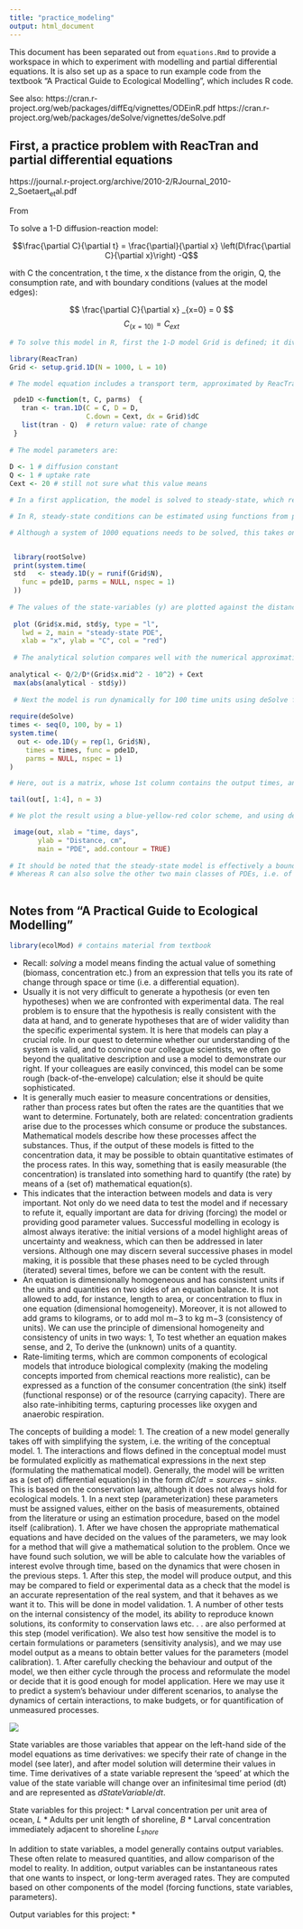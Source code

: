 ```yaml
---
title: "practice_modeling"
output: html_document
---
```


This document has been separated out from `equations.Rmd` to provide a workspace in which to experiment with modelling and partial differential equations. It is also set up as a space to run example code from the textbook "A Practical Guide to Ecological Modelling", which includes R code. 

See also: 
https://cran.r-project.org/web/packages/diffEq/vignettes/ODEinR.pdf
https://cran.r-project.org/web/packages/deSolve/vignettes/deSolve.pdf


## First, a practice problem with ReacTran and partial differential equations 

https://journal.r-project.org/archive/2010-2/RJournal_2010-2_Soetaert~et~al.pdf

From 

To solve a 1-D diffusion-reaction model:  

$$\frac{\partial C}{\partial t} = \frac{\partial}{\partial x} \left(D\frac{\partial C}{\partial x}\right) -Q$$

with C the concentration, t the time, x the distance from the origin, Q, the consumption rate, and with boundary conditions (values at the model edges):

$$ \frac{\partial C}{\partial x} _{x=0} = 0 $$
$$ C _(x=10) = C _{ext} $$

```r

# To solve this model in R, first the 1-D model Grid is defined; it divides 10 cm (L) into 1000 boxes (N). 

library(ReacTran)
Grid <- setup.grid.1D(N = 1000, L = 10)

# The model equation includes a transport term, approximated by ReacTran function tran.1D and a consumption term (Q). The downstream boundary condition, prescribed as a concentration (C.down) needs to be specified, the zero-gradient at the upstream boundary is the default:

 pde1D <-function(t, C, parms)  {
   tran <- tran.1D(C = C, D = D,
                   C.down = Cext, dx = Grid)$dC
   list(tran - Q)  # return value: rate of change
 }
 
# The model parameters are:
 
D <- 1 # diffusion constant 
Q <- 1 # uptake rate
Cext <- 20 # still not sure what this value means

# In a first application, the model is solved to steady-state, which retrieves the condition where the concentrations are invariant (i.e. replace left side of the model equation above, partial C / partial t, with zero, equal to the right side.)

# In R, steady-state conditions can be estimated using functions from package rootSolve which implement amongst others a Newton-Raphson algorithm (Press et al., 2007). For 1-dimensional models, steady.1D is most efficient. The initial “guess” of the steady-state solution (y) is unimportant; here we take simply N random numbers. Argument nspec = 1 informs the solver that only one component is described.

# Although a system of 1000 equations needs to be solved, this takes only a fraction of a second:


 library(rootSolve)
 print(system.time(
 std   <- steady.1D(y = runif(Grid$N),
   func = pde1D, parms = NULL, nspec = 1)
 ))
 
# The values of the state-variables (y) are plotted against the distance, in the middle of the grid cells (Grid$x.mid).
 
 plot (Grid$x.mid, std$y, type = "l",
   lwd = 2, main = "steady-state PDE",
   xlab = "x", ylab = "C", col = "red")
 
 # The analytical solution compares well with the numerical approximation:
 
analytical <- Q/2/D*(Grid$x.mid^2 - 10^2) + Cext
 max(abs(analytical - std$y))
 
 # Next the model is run dynamically for 100 time units using deSolve function ode.1D, and starting with a uniform concentration:
 
require(deSolve)
times <- seq(0, 100, by = 1)
system.time(
  out <- ode.1D(y = rep(1, Grid$N),
    times = times, func = pde1D,
    parms = NULL, nspec = 1)
)

# Here, out is a matrix, whose 1st column contains the output times, and the next columns the values of the state variables in the different boxes; we print the first columns of the last three rows of this matrix:

tail(out[, 1:4], n = 3)

# We plot the result using a blue-yellow-red color scheme, and using deSolve’s S3 method image. Fig- ure 6 shows that, as time proceeds, gradients develop from the uniform distribution, until the system almost reaches steady-state at the end of the simulation.

 image(out, xlab = "time, days",
       ylab = "Distance, cm",
       main = "PDE", add.contour = TRUE)
 
# It should be noted that the steady-state model is effectively a boundary value problem, while the transient model is a prototype of a “parabolic” partial differential equation (LeVeque, 2007).
# Whereas R can also solve the other two main classes of PDEs, i.e. of the “hyperbolic” and “ellip- tic” type, it is well beyond the scope of this paper to elaborate on that.
 
```

## Notes from "A Practical Guide to Ecological Modelling"

```r
library(ecolMod) # contains material from textbook 
```

* Recall: _solving_ a model means finding the actual value of something (biomass, concentration etc.) from an expression that tells you its rate of change through space or time (i.e. a differential equation). 
* Usually it is not very difficult to generate a hypothesis (or even ten hypotheses) when we are confronted with experimental data. The real problem is to ensure that the hypothesis is really consistent with the data at hand, and to generate hypotheses that are of wider validity than the specific experimental system. It is here that models can play a crucial role. In our quest to determine whether our understanding of the system is valid, and to convince our colleague scientists, we often go beyond the qualitative description and use a model to demonstrate our right. If your colleagues are easily convinced, this model can be some rough (back-of-the-envelope) calculation; else it should be quite sophisticated.
* It is generally much easier to measure concentrations or densities, rather than process rates but often the rates are the quantities that we want to determine. Fortunately, both are related: concentration gradients arise due to the processes which consume or produce the substances. Mathematical models describe how these processes affect the substances. Thus, if the output of these models is fitted to the concentration data, it may be possible to obtain quantitative estimates of the process rates. In this way, something that is easily measurable (the concentration) is translated into something hard to quantify (the rate) by means of a (set of) mathematical equation(s).
* This indicates that the interaction between models and data is very important. Not only do we need data to test the model and if necessary to refute it, equally important are data for driving (forcing) the model or providing good parameter values. Successful modelling in ecology is almost always iterative: the initial versions of a model highlight areas of uncertainty and weakness, which can then be addressed in later versions. Although one may discern several successive phases in model making, it is possible that these phases need to be cycled through (iterated) several times, before we can be content with the result. 
* An equation is dimensionally homogeneous and has consistent units if the units and quantities on two sides of an equation balance. It is not allowed to add, for instance, length to area, or concentration to flux in one equation (dimensional homogeneity). Moreover, it is not allowed to add grams to kilograms, or to add mol m−3 to kg m−3 (consistency of units). We can use the principle of dimensional homogeneity and consistency of units in two ways: 1, To test whether an equation makes sense, and 2, To derive the (unknown) units of a quantity.
* Rate-limiting terms, which are common components of ecological models that introduce biological complexity (making the modeling concepts imported from chemical reactions more realistic), can be expressed as a function of the consumer concentration (the sink) itself (functional response) or of the resource (carrying capacity). There are also rate-inhibiting terms, capturing processes like oxygen and anaerobic respiration. 

The concepts of building a model: 
1. The creation of a new model generally takes off with simplifying the system, i.e. the writing of the conceptual model.
1. The interactions and flows defined in the conceptual model must be formulated explicitly as mathematical expressions in the next step (formulating the mathematical model). Generally, the model will be written as a (set of) differential equation(s) in the form $dC/dt = sources-sinks$. This is based on the conservation law, although it does not always hold for ecological models. 
1. In a next step (parameterization) these parameters must be assigned values, either on the basis of measurements, obtained from the literature or using an estimation procedure, based on the model itself (calibration).
1. After we have chosen the appropriate mathematical equations and have decided on the values of the parameters, we may look for a method that will give a mathematical solution to the problem. Once we have found such solution, we will be able to calculate how the variables of interest evolve through time, based on the dynamics that were chosen in the previous steps.
1. After this step, the model will produce output, and this may be compared to field or experimental data as a check that the model is an accurate representation of the real system, and that it behaves as we want it to. This will be done in model validation.
1. A number of other tests on the internal consistency of the model, its ability to reproduce known solutions, its conformity to conservation laws etc. . . are also performed at this step (model verification). We also test how sensitive the model is to certain formulations or parameters (sensitivity analysis), and we may use model output as a means to obtain better values for the parameters (model calibration).
1. After carefully checking the behaviour and output of the model, we then either cycle through the process and reformulate the model or decide that it is good enough for model application. Here we may use it to predict a system’s behaviour under different scenarios, to analyse the dynamics of certain interactions, to make budgets, or for quantification of unmeasured processes.

![](textbook_modelling_figure.png)


State variables are those variables that appear on the left-hand side of the model equations as time derivatives: we specify their rate of change in the model (see later), and after model solution will determine their values in time.
Time derivatives of a state variable represent the ‘speed’ at which the value of the state variable will change over an infinitesimal time period (dt) and are represented as $dStateVariable / dt$. 

State variables for this project: 
* Larval concentration per unit area of ocean, $L$ 
* Adults per unit length of shoreline, $B$ 
* Larval concentration immediately adjacent to shoreline $L_{shore}$ 

In addition to state variables, a model generally contains output variables. These often relate to measured quantities, and allow comparison of the model to reality. In addition, output variables can be instantaneous rates that one wants to inspect, or long-term averaged rates. They are computed based on other components of the model (forcing functions, state variables, parameters).

Output variables for this project: 
* 


